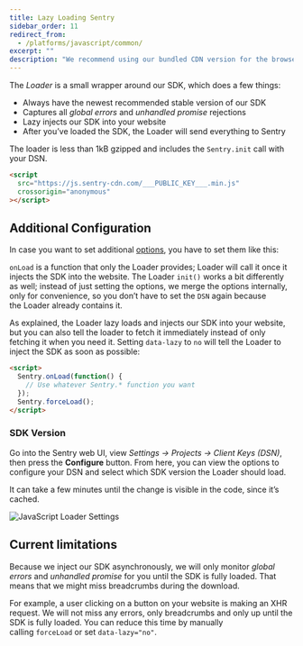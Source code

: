 ```yaml
---
title: Lazy Loading Sentry
sidebar_order: 11
redirect_from:
  - /platforms/javascript/common/
excerpt: ""
description: "We recommend using our bundled CDN version for the browser. If you use `defer`, learn more about its effect on capturing errors."
---
```


The _Loader_ is a small wrapper around our SDK, which does a few things:

- Always have the newest recommended stable version of our SDK
- Captures all *global errors* and *unhandled promise* rejections
- Lazy injects our SDK into your website
- After you’ve loaded the SDK, the Loader will send everything to Sentry

The loader is less than 1kB gzipped and includes the `Sentry.init` call with your DSN.

```html
<script
  src="https://js.sentry-cdn.com/___PUBLIC_KEY___.min.js"
  crossorigin="anonymous"
></script>
```

## Additional Configuration

In case you want to set additional [options](../options/), you have to set them like this:

`onLoad` is a function that only the Loader provides; Loader will call it once it injects the SDK into the website. The Loader `init()` works a bit differently as well; instead of just setting the options, we merge the options internally, only for convenience, so you don’t have to set the `DSN` again because the Loader already contains it.

As explained, the Loader lazy loads and injects our SDK into your website, but you can also tell the loader to fetch it immediately instead of only fetching it when you need it. Setting `data-lazy` to `no` will tell the Loader to inject the SDK as soon as possible:

```html
<script>
  Sentry.onLoad(function() {
    // Use whatever Sentry.* function you want
  });
  Sentry.forceLoad();
</script>
```

### SDK Version

Go into the Sentry web UI, view _Settings -> Projects -> Client Keys (DSN)_, then press the **Configure** button. From here, you can view the options to configure your DSN and select which SDK version the Loader should load.

<Note><markdown>

It can take a few minutes until the change is visible in the code, since it’s cached.

</markdown></Note>

![JavaScript Loader Settings](js-loader-settings.png)

## **Current limitations**

Because we inject our SDK asynchronously, we will only monitor *global errors* and *unhandled promise* for you until the SDK is fully loaded. That means that we might miss breadcrumbs during the download.

For example, a user clicking on a button on your website is making an XHR request. We will not miss any errors, only breadcrumbs and only up until the SDK is fully loaded. You can reduce this time by manually calling `forceLoad` or set `data-lazy="no"`.

